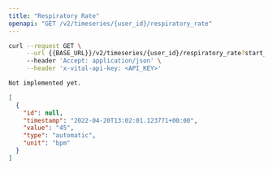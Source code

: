 ```yaml
---
title: "Respiratory Rate"
openapi: "GET /v2/timeseries/{user_id}/respiratory_rate"
---
```


<RequestExample>

```bash Bash
curl --request GET \
     --url {{BASE_URL}}/v2/timeseries/{user_id}/respiratory_rate?start_date={{START_DATE}}&end_date={{END_DATE}} \
     --header 'Accept: application/json' \
     --header 'x-vital-api-key: <API_KEY>'
```

```python Python
Not implemented yet.
```

</RequestExample>

<ResponseExample>

```json Example
[
  {
    "id": null,
    "timestamp": "2022-04-20T13:02:01.123771+00:00",
    "value": "45",
    "type": "automatic",
    "unit": "bpm"
  }
]
```

</ResponseExample>
